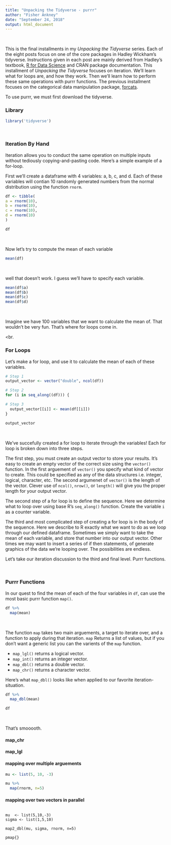 ```yaml
---
title: "Unpacking the Tidyverse - purrr"
author: "Fisher Ankney"
date: "September 24, 2018"
output: html_document
---
```


<br>

This is the final installments in my *Unpacking the Tidyverse* series. Each of the eight posts focus on one of the core packages in Hadley Wickham's tidyverse. Instructions given in each post are mainly derived from Hadley's textbook, [R for Data Science](http://r4ds.had.co.nz/) and CRAN package documentation. This installment of *Unpacking the Tidyverse* focuses on iteration. We'll learn what for loops are, and how they work. Then we'll learn how to perform these same operations with purrr functions. The previous installment focuses on the categorical data manipulation package, [forcats]({{ site.baseurl }}/r4ds-forcats).

To use purrr, we must first download the tidyverse. 

### Library
```r
library('tidyverse')
```

<br> 

### Iteration By Hand

Iteration allows you to conduct the same operation on multiple inputs without tediously copying-and-pasting code. Here's a simple example of a for-loop.

First we'll create a dataframe with 4 variables: a, b, c, and d. Each of these variables will contian 10 randomly generated numbers from the normal distribution using the function `rnorm`. 

```r
df <- tibble(
a = rnorm(10),
b = rnorm(10), 
c = rnorm(10),
d = rnorm(10)
)

df
```

<br>

Now let's try to compute the mean of each variable
```r
mean(df)
```

<br> 

well that doesn't work. I guess we'll have to specify each variable. 
```r
mean(df$a)
mean(df$b)
mean(df$c)
mean(df$d)
```

<br> 

Imagine we have 100 variables that we want to calculate the mean of. That wouldn't be very fun. That's where for loops come in. 

<br.

### For Loops

Let's make a for loop, and use it to calculate the mean of each of these variables. 
```r
# Step 1 
output_vector <- vector("double", ncol(df))

# Step 2 
for (i in seq_along((df))) {

# Step 3 
  output_vector[[i]] <- mean(df[[i]])
}

output_vector
```

<br> 

We've succefully created a for loop to iterate through the variables! Each for loop is broken down into three steps. 

The first step, you must create an output vector to store your results. It's easy to create an empty vector of the correct size using the `vector()` function. In the first arguement of `vector()` you specify what kind of vector to create. This could be specified as any of the data structures i.e. integer, logical, character, etc. The second argumenet of `vector()` is the length of the vector. Clever use of `ncol()`, `nrow()`, or `length()` will give you the proper length for your output vector. 

The second step of a for loop is to define the sequence. Here we determine what to loop over using base R's `seq_along()` function. Create the variable `i` as a counter variable. 

The third and most complicated step of creating a for loop is in the body of the sequence. Here we describe to R exactly what we want to do as we loop through our defined dataframe. Sometimes we simply want to take the mean of each variable, and store that number into our output vector. Other times we may want to insert a series of if then statements, of generate graphics of the data we're looping over. The possibilities are endless. 

Let's take our iteration discussion to the third and final level. Purrr functions. 

<br> 

### Purrr Functions

In our quest to find the mean of each of the four variables in `df`, can use the most basic purrr function `map()`. 

```r
df %>% 
  map(mean)
```

<br> 

The function `map` takes two main arguements, a target to iterate over, and a function to apply during that iteration. `map` Returns a list of values, but if you don't want a generic list you can the varients of the `map` function. 

- `map_lgl()` returns a logical vector. 
- `map_int()` returns an integer vector. 
- `map_dbl()` returns a double vector. 
- `map_chr()` returns a character vector.

Here's what `map_dbl()` looks like when applied to our favorite iteration-situation. 

```r
df %>%
  map_dbl(mean)

df
```

<br> 

That's smooooth. 

#### map_chr
#### map_lgl

#### mapping over multiple arguements 
```r
mu <- list(5, 10, -3)

mu %>%
  map(rnorm, n=5)
```

#### mapping over two vectors in parallel


```

mu  <- list(5,10,-3)
sigma <- list(1,5,10)

map2_dbl(mu, sigma, rnorm, n=5)

```


```
pmap{}

```